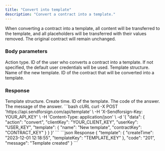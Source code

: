 ```yaml
---
title: "Convert into template"
description: "Convert a contract into a template."
---
```

When converting a contract into a template, all content will be transferred to the template, 
and all placeholders will be transferred with their values removed. The original contract will remain unchanged.

### Body parameters 

<ParamField body="action" type="string" required>
  Action type.
</ParamField>

<ParamField body="userKey" type="string">
  ID of the user who converts a contract into a template. If not specified, the default user credentials will be used.
</ParamField>

<ParamField body="template" required>
  Template structure.

  <Expandable title="child attribute">

  <ParamField body="name" type="string" required>
    Name of the new template.  
  </ParamField>

  <ParamField body="contractKey" type="string" required>
    ID of the contract that will be converted into a template.
  </ParamField>

  </Expandable>

</ParamField>

### Response

  <ResponseField name="template" type="string">
    Template structure.

  <Expandable title="child attribute">

<ResponseField name="createTime" type="string">
  Create time.
</ResponseField>

<ResponseField name="templateKey" type="string">
  ID of the template.
</ResponseField>

  </Expandable>

  </ResponseField>

<ResponseField name="code" type="string">
  The code of the answer.
</ResponseField>

<ResponseField name="message" type="string">
  The message of the answer.
</ResponseField>

<RequestExample>
```bash cURL
curl -X POST 'https://api.sendforsign.com/api/template' \
     -H 'X-Sendforsign-Key: YOUR_API_KEY' \
     -H 'Content-Type: application/json' \
     -d '{ 
		  "data": {
				   "action": "convert",
				   "clientKey": "YOUR_CLIENT_KEY",
                   "userKey": "USER_KEY", 
				   "template": {
							  "name": "New template",
							  "contractKey": "CONTRACT_KEY"
						     }
				  }
       }'
```
</RequestExample>

<ResponseExample>
```json Response
     {
       "template": {
                "createTime": "2023-12-01 12:18:55",
                "templateKey": "TEMPLATE_KEY"
                 },
       "code": "201",
       "message": "Template created"
    }
```
</ResponseExample>
